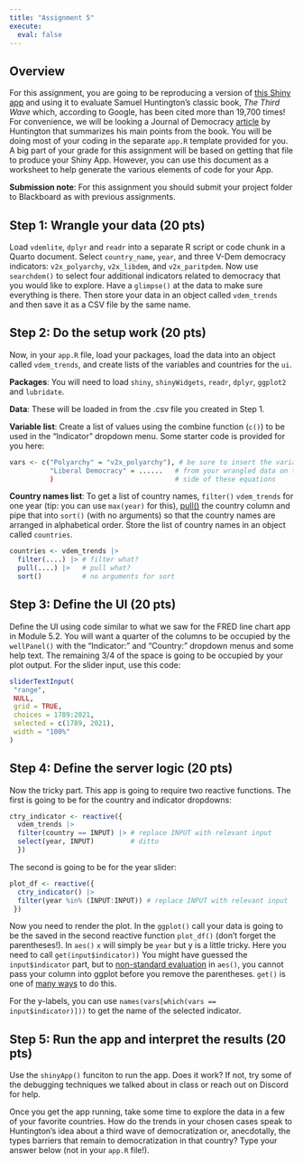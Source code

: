 ```yaml
---
title: "Assignment 5"
execute: 
  eval: false
---
```


## Overview 

For this assignment, you are going to be reproducing a version of [this Shiny app](https://emmanuelteitelbaum.shinyapps.io/demwaves/) and using it to evaluate Samuel Huntington's classic book, *The Third Wave* which, according to Google, has been cited more than 19,700 times! For convenience, we will be looking a Journal of Democracy [article](https://muse-jhu-edu.proxygw.wrlc.org/article/225602) by Huntington that summarizes his main points from the book. You will be doing most of your coding in the separate `app.R` template provided for you. A big part of your grade for this assignment will be based on getting that file to produce your Shiny App. However, you can use this document as a worksheet to help generate the various elements of code for your App. 

**Submission note**: For this assignment you should submit your project folder to Blackboard as with previous assignments.

## Step 1: Wrangle your data (20 pts)

Load `vdemlite`, `dplyr` and `readr` into a separate R script or code chunk in a Quarto document. Select `country_name`, `year`, and three V-Dem democracy indicators: `v2x_polyarchy`, `v2x_libdem`, and `v2x_paritpdem`. Now use `searchdem()` to select four additional indicators related to democracy that you would like to explore. Have a `glimpse()` at the data to make sure everything is there. Then store your data in an object called `vdem_trends` and then save it as a CSV file by the same name. 

## Step 2: Do the setup work (20 pts)

Now, in your `app.R` file, load your packages, load the data into an object called `vdem_trends`, and create lists of the variables and countries for the `ui`. 

**Packages**: You will need to load `shiny`, `shinyWidgets`, `readr`, `dplyr`, `ggplot2` and `lubridate`. 

**Data**: These will be loaded in from the .csv file you created in Step 1. 

**Variable list**: Create a list of values using the combine function (`c()`) to be used in the "Indicator" dropdown menu. Some starter code is provided for you here:

```r
vars <- c("Polyarchy" = "v2x_polyarchy"), # be sure to insert the variable names 
          "Liberal Democracy" = ......   # from your wrangled data on the right
          )                              # side of these equations 
```

**Country names list**: To get a list of country names, `filter()` `vdem_trends` for one year (tip: you can use `max(year)` for this), [pull()](https://dplyr.tidyverse.org/reference/pull.html) the country column and pipe that into `sort()` (with no arguments) so that the country names are arranged in alphabetical order. Store the list of country names in an object called `countries`. 

```r
countries <- vdem_trends |>
  filter(....) |> # filter what?
  pull(....) |>   # pull what?
  sort()          # no arguments for sort
```

## Step 3: Define the UI (20 pts)

Define the UI using code similar to what we saw for the FRED line chart app in Module 5.2. You will want a quarter of the columns to be occupied by the `wellPanel()` with the "Indicator:" and "Country:" dropdown menus and some help text. The remaining 3/4 of the space is going to be occupied by your plot output. For the slider input, use this code: 

```r
sliderTextInput(
 "range",
 NULL,
 grid = TRUE,
 choices = 1789:2021,
 selected = c(1789, 2021),
 width = "100%"
)
```

## Step 4: Define the server logic (20 pts)

Now the tricky part. This app is going to require two reactive functions. The first is going to be for the country and indicator dropdowns:

```r
ctry_indicator <- reactive({
  vdem_trends |>
  filter(country == INPUT) |> # replace INPUT with relevant input
  select(year, INPUT)         # ditto
  })
```

The second is going to be for the year slider: 

```r
plot_df <- reactive({
  ctry_indicator() |>
  filter(year %in% (INPUT:INPUT)) # replace INPUT with relevant input
 })
```

Now you need to render the plot. In the `ggplot()` call your data is going to be the saved in the second reactive function `plot_df()` (don't forget the parentheses!). In `aes()` `x` will simply be `year` but y is a little tricky. Here you need to call `get(input$indicator))` You might have guessed the `input$indicator` part, but to [non-standard evaluation](http://adv-r.had.co.nz/Computing-on-the-language.html) in `aes()`, you cannot pass your column into ggplot before you remove the parentheses. `get()` is one of [many ways](https://stackoverflow.com/questions/19826352/pass-character-strings-to-ggplot2-within-a-function) to do this.   

For the y-labels, you can use `names(vars[which(vars == input$indicator)]))` to get the name of the selected indicator. 

## Step 5: Run the app and interpret the results (20 pts)

Use the `shinyApp()` funciton to run the app. Does it work? If not, try some of the debugging techniques we talked about in class or reach out on Discord for help. 

Once you get the app running, take some time to explore the data in a few of your favorite countries. How do the trends in your chosen cases speak to Huntington's idea about a third wave of democratization or, anecdotally, the types barriers that remain to democratization in that country? Type your answer below (not in your `app.R` file!). 

